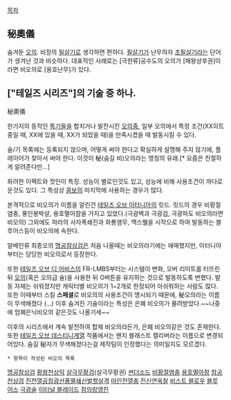 [[목차]]
== 秘奧儀 ==
숨겨둔 [[오의]]. 비장의 [[필살기]]로 생각하면 편하다. [[필살기]]가 난무하자 [[초필살기]]라는 단어가 생겨난 것과 비슷하다. 대표적인 사례로는 [극한류]공수도의 오의가 [패왕상후권]이라면 비오의로 [용호난무]가 있다.

== ["테일즈 시리즈"]의 기술 중 하나. ==
秘奧儀

한가지의 동작인 [[특기]]들을 합치거나 발전시킨 [[오의]]중, 일부 오의에서 특정 조건(XX히트중일 때, XX에 있을 때, XX가 되었을 때)을 만족시켰을 때 발동시킬 수 있다.

술/기 목록에는 등록되지 않으며, 어떻게 써야 한다고 확실하게 설명해 주지 않기에, 플레이어가 찾아서 써야 한다. 이것이 秘(숨길 비)오의라는 명칭의 유래.[* 요즘은 친절하게 알려준다만...]

화려한 이펙트와 컷인이 특징. 성능이 별로인것도 있고, 성능에 비해 사용조건이 까다로운것도 있다. 그 특성상 [[콤보]]의 마지막에 사용하는 경우가 많다. 

본격적으로 비오의가 이름을 알린건 [[테일즈 오브 이터니아]]의 릿드. 릿드의 경우 비황절염충, 풍인봉박살, 용호멸아참을 가지고 있었다.(극광벽과 극광검, 극광파도 비오의라면 비오의) 그외에도 파라의 사자폭쇄진과 화룡염무, 맥스웰을 시작으로 하여 발동하는 블루어스등이 비오의에 속한다.

알베인류 최종오의 [[명공참상검]]은 처음 나올때는 비오의라기에는 애매했지만, 이터니아부터는 당당한 비오의로서 등장한다. 

또한 [[테일즈 오브 디 어비스]]의 FR-LMBS부터는 시스템이 변화, 오버 리미트를 터뜨린 뒤 [[오의]](혹은 오의급 술)을 사용한 뒤 O버튼을 유지하는 것으로 발동하도록 변했다. 발동 자체는 쉬워졌지만 캐릭터별 비오의가 1~2개로 한정되어 아쉬워하는 사람도 많다. 또한 이때부터 스킬 '''스페셜'''로 비오의의 사용조건이 명시되기 때문에, 秘오의라는 이름이 무색해졌다 (…) 이후 숨겨진 기술이라는 특성은 은폐 비오의가 물려받았다.~~나중에 엄폐은닉비오의 같은것도 나올기세~~

이후의 시리즈에서 계속 발전하여 합체 비오의라든가, 은폐 비오의같은 것도 존재한다. 또한 [[테일즈 오브 데스티니]]계열 작품에서는 왠지 블래스트 캘리버라는 이름으로 변경되어있다. 숨길 秘자가 무색해졌다는걸 제작팀이 인정했다는 의미일지도 모르겠다.

 * 항목이 작성된 비오의 목록
[[명공참상검]]
[[황왕천상익]]
[[살극무황검]](살극무황권)
[[썬더소드]]
[[비황절염충]]
[[용호멸아참]]
[[참공천상검]]
[[진천열공참광선풍멸쇄신벌할살격]]
[[마인천열충]]
[[진신연옥찰]]
[[비스트 블로우]]
[[블루 어스]]
[[극광술]]
[[이터널 블레이드]]
[[점의랑영진]]
